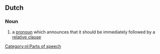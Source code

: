 ==Dutch==

===Noun===
{{head|nl|noun|g=n|head=[[bepalingaankondigend]] [[voornaamwoord]]}}

# {{grammar|lang=nl}} a [[pronoun]] which announces that it should be immediately followed by a [[relative clause]]

{{examples-right|examples=[[degene]] die<br>[[datgene]] wat<br>[[alles]] wat}}

[[Category:nl:Parts of speech]]